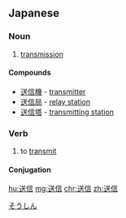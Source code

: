 ==Japanese==
{{ja-kanjitab|そう|しん|yomi=o}}

===Noun===
{{ja-noun|そうしん}}

# [[transmission]]

====Compounds====
* [[送信機]] - [[transmitter]]
* [[送信局]] - [[relay station]]
* [[送信塔]] - [[transmitting station]]

===Verb===
{{ja-verb-suru|そうしん}}

# to [[transmit]]

====Conjugation====
{{ja-suru|そうしん}}

[[Category:ja:Technology|そうしん]]

[[hu:送信]]
[[mg:送信]]
[[chr:送信]]
[[zh:送信]]